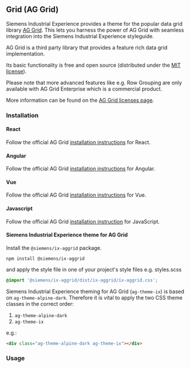 
## Grid (AG Grid)

Siemens Industrial Experience provides a theme for the popular data grid library [AG Grid](https://www.ag-grid.com).
This lets you harness the power of AG Grid with seamless integration into the Siemens Industrial Experience styleguide.

<div className="siemens-brand-section">
AG Grid is a third party library that provides a feature rich data grid implementation.

Its basic functionality is free and open source (distributed under the [MIT license](https://www.ag-grid.com/eula/AG-Grid-Community-License.html)).

Please note that more advanced features like e.g. Row Grouping are only available with AG Grid Enterprise which is a commercial product.

More information can be found on the [AG Grid licenses page](https://www.ag-grid.com/license-pricing).

</div>

### Installation

#### React

Follow the official AG Grid [installation instructions](https://www.ag-grid.com/react-data-grid/getting-started/) for React.

#### Angular

Follow the official AG Grid [installation instructions](https://www.ag-grid.com/angular-data-grid/getting-started/) for Angular.

#### Vue

Follow the official AG Grid [installation instructions](https://www.ag-grid.com/vue-data-grid/getting-started/) for Vue.

#### Javascript

Follow the official AG Grid [installation instruction](https://www.ag-grid.com/javascript-data-grid/getting-started/) for JavaScript.

#### Siemens Industrial Experience theme for AG Grid

Install the `@siemens/ix-aggrid` package.

```shell
npm install @siemens/ix-aggrid
```

and apply the style file in one of your project's style files e.g. styles.scss

```scss
@import '@siemens/ix-aggrid/dist/ix-aggrid/ix-aggrid.css';
```

Siemens Industrial Experience theming for AG Grid (`ag-theme-ix`) is based on `ag-theme-alpine-dark`.
Therefore it is vital to apply the two CSS theme classes in the correct order:

1. `ag-theme-alpine-dark`
2. `ag-theme-ix`

e.g.:

```html
<div class="ag-theme-alpine-dark ag-theme-ix"></div>
```

### Usage

<AggridPlayground />
